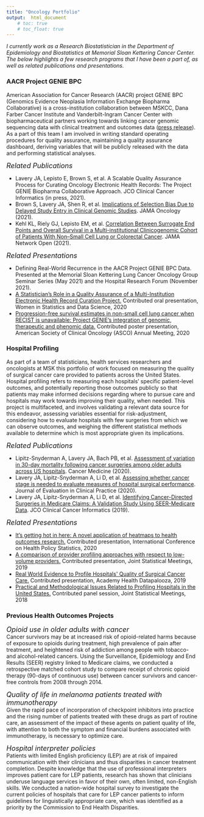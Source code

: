 ```yaml
---
title: "Oncology Portfolio"
output:  html_document
    # toc: true
    # toc_float: true
---
```

<link rel="stylesheet" href="fonts/academicons.min.css"/>  

<!-- Global site tag (gtag.js) - Google Analytics -->
<script async src="https://www.googletagmanager.com/gtag/js?id=UA-137654852-1"></script>
<script>
  window.dataLayer = window.dataLayer || [];
  function gtag(){dataLayer.push(arguments);}
  gtag('js', new Date());

  gtag('config', 'UA-137654852-1');
</script>

*I currently work as a Research Biostatistician in the Department of Epidemiology and Biostatistics at Memorial Sloan Kettering Cancer Center. The below highlights a few research programs that I have been a part of, as well as related publications and presentations.*

### AACR Project GENIE BPC

American Association for Cancer Research (AACR) project GENIE BPC (Genomics Evidence Neoplasia Information Exchange Biopharma Collaborative) is a cross-institution collaboration between MSKCC, Dana Farber Cancer Institute and Vanderbilt-Ingram Cancer Center with biopharmaceutical partners working towards linking cancer genomic sequencing data with clinical treatment and outcomes data ([press release](https://www.aacr.org/Newsroom/Pages/News-Release-Detail.aspx?ItemID=1354)). As a part of this team I am involved in writing standard operating procedures for quality assurance, maintaining a quality assurance dashboard, deriving variables that will be publicly released with the data and performing statistical analyses. 

<font size="4"><i> Related Publications </font></i> 

* Lavery JA, Lepisto E, Brown S, et al. A Scalable Quality Assurance Process for Curating Oncology Electronic Health Records: The Project GENIE Biopharma Collaborative Approach. JCO Clinical Cancer Informatics (in press, 2021).
* Brown S, Lavery JA, Shen R, et al. [Implications of Selection Bias Due to Delayed Study Entry in Clinical Genomic Studies](https://jamanetwork.com/journals/jamaoncology/article-abstract/2785693). JAMA Oncology (2021).
* Kehl KL, Riely GJ, Lepisto EM, et al. [Correlation Between Surrogate End Points and Overall Survival in a Multi-institutional Clinicogenomic Cohort of Patients With Non–Small Cell Lung or Colorectal Cancer](https://jamanetwork.com/journals/jamanetworkopen/article-abstract/2782339). JAMA Network Open (2021).

<font size="4"><i> Related Presentations </font></i>  

* Defining Real-World Recurrence in the AACR Project GENIE BPC Data. Presented at the 
Memorial Sloan Kettering Lung Cancer Oncology Group Seminar Series (May 2021) and the Hospital Research Forum (November 2021).  
* [A Statistician’s Role in a Quality Assurance of a Multi-Institution Electronic Health Record Curation Project.](https://ww2.amstat.org/meetings/wsds/2020/onlineprogram/AbstractDetails.cfm?AbstractID=309549) Contributed oral presentation, Women in Statistics and Data Science, 2020
* [Progression-free survival estimates in non-small cell lung cancer when RECIST is unavailable: Project GENIE’s integration of genomic, therapeutic and phenomic data.](https://ascopubs.org/doi/abs/10.1200/JCO.2020.38.15_suppl.9622) Contributed poster presentation, American Society of Clinical Oncology (ASCO) Annual Meeting, 2020

### Hospital Profiling

As part of a team of statisticians, health services researchers and oncologists at MSK this portfolio of work focused on measuring the quality of surgical cancer care provided to patients across the United States. Hospital profiling refers to measuring each hospitals' specific patient-level outcomes, and potentially reporting those outcomes publicly so that patients may make informed decisions regarding where to pursue care and hospitals may work towards improving their quality, when needed. This project is multifaceted, and involves validating a relevant data source for this endeavor, assessing variables essential for risk-adjustment, considering how to evaluate hospitals with few surgeries from which we can observe outcomes, and weighing the different statistical methods available to determine which is most appropriate given its implications.  

<font size="4"><i> Related Publications </font></i> 

* Lipitz-Snyderman A, Lavery JA, Bach PB, et al. [Assessment of variation in 30-day mortality following cancer surgeries among older adults across US hospitals](https://pubmed.ncbi.nlm.nih.gov/31918457/). Cancer Medicine (2020).
* Lavery JA, Lipitz-Snyderman A, Li D, et al. [Assessing whether cancer stage is needed to evaluate measures of hospital surgical performance](https://pubmed.ncbi.nlm.nih.gov/31069903/). Journal of Evaluation in Clinical Practice (2020).
*  Lavery JA, Lipitz-Snyderman A, Li D, et al. [Identifying Cancer-Directed Surgeries in Medicare Claims: A Validation Study Using SEER-Medicare Data](https://ascopubs.org/doi/full/10.1200/CCI.18.00093). JCO Clinical Cancer Informatics (2019).

<font size="4"><i> Related Presentations </font></i>  

* [It’s getting hot in here: A novel application of heatmaps to health outcomes research.](https://ww2.amstat.org/meetings/ichps/2020/onlineprogram/AbstractDetails.cfm?AbstractID=307824) Contributed presentation, International Conference on Health Policy Statistics, 2020
* [A comparison of provider profiling approaches with respect to low-volume providers.](https://ww2.amstat.org/meetings/jsm/2019/onlineprogram/AbstractDetails.cfm?abstractid=306713) Contributed presentation, Joint Statistical Meetings, 2019
* [Real World Evidence to Profile Hospitals\' Quality of Surgical Cancer Care.](https://academyhealth.confex.com/academyhealth/2019hdp/meetingapp.cgi/Session/19968) Contributed presentation, Academy Health Datapalooza, 2019   
* [Practical and Methodological Issues Related to Profiling Hospitals in the United States.](https://ww2.amstat.org/meetings/jsm/2018/onlineprogram/ActivityDetails.cfm?SessionID=215548) Contributed panel session, Joint Statistical Meetings, 2018   

### Previous Health Outcomes Projects

<font size="4"><i>Opioid use in older adults with cancer  </font></i>  
Cancer survivors may be at increased risk of opioid-related harms because of exposure to opioids during treatment, high prevalence of pain after treatment, and heightened risk of addiction among people with tobacco- and alcohol-related cancers. Using the Surveillance, Epidemiology and End Results (SEER) registry linked to Medicare claims, we conducted a retrospective matched cohort study to compare receipt of chronic opioid therapy (90-days of continuous use) between cancer survivors and cancer-free controls from 2008 through 2014.  

<font size="4"><i>Quality of life in melanoma patients treated with immunotherapy </font></i>   
Given the rapid pace of incorporation of checkpoint inhibitors into practice and the rising number of patients treated with these drugs as part of routine care, an assessment of the impact of these agents on patient quality of life, with attention to both the symptom and financial burdens associated with immunotherapy, is necessary to optimize care. 

<font size="4"><i>Hospital interpreter policies  </font></i>  
Patients with limited English proficiency (LEP) are at risk of impaired communication with their clinicians and thus disparities in cancer treatment completion. Despite knowledge that the use of professional interpreters improves patient care for LEP patients, research has shown that clinicians underuse language services in favor of their own, often limited, non-English skills. We conducted a nation-wide hospital survey to investigate the current policies of hospitals that care for LEP cancer patients to inform guidelines for linguistically appropriate care, which was identified as a priority by the Commission to End Health Disparities.
<br>

<!-- * The prevalence of potentially modifiable functional deficits and the subsequent use of occupational and physical therapy by older adults with cancer -->